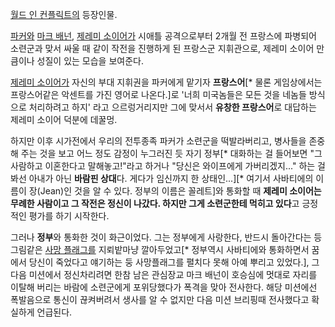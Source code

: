 [[월드 인 컨플릭트]]의 등장인물.

[[파커]]와 [[마크 배넌]], [[제레미 소이어]]가 시애틀 공격으로부터 2개월 전 프랑스에 파병되어 소련군과 맞서 싸울 때 같이 작전을 진행하게 된 프랑스군 지휘관으로, 제레미 소이어 만큼이나 성질이 있는 모습을 보여준다.

[[제레미 소이어]]가 자신의 부대 지휘권을 파커에게 맡기자 '''프랑스어'''[* 물론 게임상에서는 프랑스어같은 악센트를 가진 영어로 나온다.]로 '너희 미국놈들은 모든 것을 네놈들 방식으로 처리하려고 하지' 라고 으르렁거리지만 그에 맞서서 '''유창한 프랑스어'''로 대답하는 제레미 소이어 덕분에 데꿀멍.

하지만 이후 시가전에서 우리의 전투종족 파커가 소련군을 떡발라버리고, 병사들을 존중해 주는 것을 보고 어느 정도 감정이 누그러진 듯 자기 정부[* 대화하는 걸 들어보면 "그 사람하고 이혼한다고 말해놓고!"라고 하거나 "당신은 와이프에게 가버리겠지..." 하는 걸 봐선 아내가 아닌 '''바람핀 상대'''다. 게다가 임신까지 한 상태인...][* 여기서 사바티에의 이름이 장(Jean)인 것을 알 수 있다. 정부의 이름은 꼴레트]와 통화할 때 '''제레미 소이어는 무례한 사람이고 그 작전은 정신이 나갔다. 하지만 그게 소련군한테 먹히고 있다'''고 긍정적인 평가를 하기 시작한다.

그러나 '''정부'''와 통화한 것이 화근이었다. 그는 정부에게 사랑한다, 반드시 돌아간다는 등 그림같은 [[사망 플래그]]를 지뢰밭마냥 깔아두었고[* 정부역시 사바티에와 통화하면서 꿈에서 당신이 죽었다고 얘기하는 둥 사망플래그를 펼치다 못해 아예 뿌리고 있었다.], 그 다음 미션에서 정신차리려면 한참 남은 관심장교 마크 배넌이 호승심에 멋대로 자리를 이탈해 버리는 바람에 소련군에게 포위당했다가 폭격을 맞아 전사한다. 해당 미션에선 폭발음으로 통신이 끊켜버려서 생사를 알 수 없지만 다음 미션 브리핑때 전사했다고 확실하게 언급된다.

